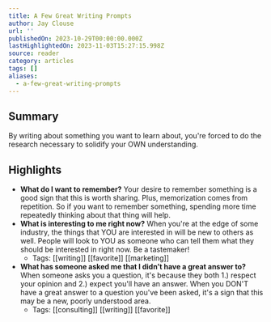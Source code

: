 ```yaml
---
title: A Few Great Writing Prompts
author: Jay Clouse
url: ''
publishedOn: 2023-10-29T00:00:00.000Z
lastHighlightedOn: 2023-11-03T15:27:15.998Z
source: reader
category: articles
tags: []
aliases:
  - a-few-great-writing-prompts
---
```

## Summary

By writing about something you want to learn about, you're forced to do the research necessary to solidify your OWN understanding.

## Highlights
- **What do I want to remember?**
  Your desire to remember something is a good sign that this is worth sharing. Plus, memorization comes from repetition. So if you want to remember something, spending more time repeatedly thinking about that thing will help.
- **What is interesting to me right now?**
  When you're at the edge of some industry, the things that YOU are interested in will be new to others as well. People will look to YOU as someone who can tell them what they should be interested in right now. Be a tastemaker!
    - Tags: [[writing]] [[favorite]] [[marketing]] 
- **What has someone asked me that I didn’t have a great answer to?**
  When someone asks you a question, it's because they both 1.) respect your opinion and 2.) expect you'll have an answer. When you DON'T have a great answer to a question you've been asked, it's a sign that this may be a new, poorly understood area.
    - Tags: [[consulting]] [[writing]] [[favorite]]
